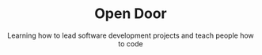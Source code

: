 ---
slug: open-door
priority: 4
thumbnail: /projects/open-door/thumbnail.svg
title: Open Door
subtitle: Learning how to lead software development projects and teach people how to code 
description: The journey behind designing and rebuilding my portfolio with a focus on an unique design made accomplished by Illustrator and svgs! Learning how to master my CSS.
tags: ["scikit-learn", "Django", "PostgreSQL", "TypeScript"]
images: []
links: ["https://github.com/xsharonhe/open_door", "https://www.youtube.com/watch?v=1ddBH1EQU7s"]
captions: ["xsharonhe/open_door", "youtube video here"]
label: youtube
---